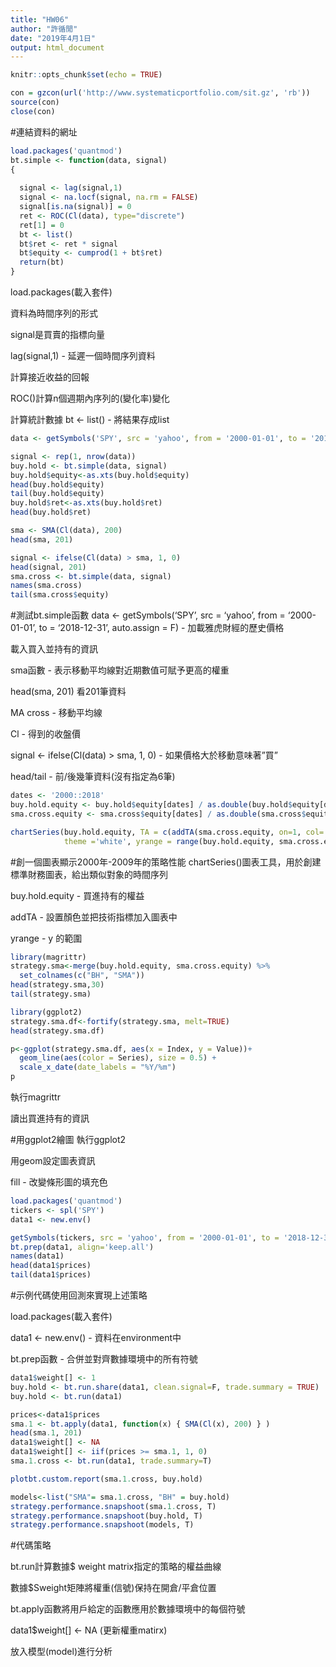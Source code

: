```yaml
---
title: "HW06"
author: "許循閒"
date: "2019年4月1日"
output: html_document
---
```


```r
knitr::opts_chunk$set(echo = TRUE)
```

```r
con = gzcon(url('http://www.systematicportfolio.com/sit.gz', 'rb'))
source(con)
close(con)
```
#連結資料的網址

```r
load.packages('quantmod')
bt.simple <- function(data, signal)
{
  
  signal <- lag(signal,1)
  signal <- na.locf(signal, na.rm = FALSE)
  signal[is.na(signal)] = 0
  ret <- ROC(Cl(data), type="discrete")
  ret[1] = 0
  bt <- list()
  bt$ret <- ret * signal 
  bt$equity <- cumprod(1 + bt$ret)
  return(bt)
}
```
load.packages(載入套件)

資料為時間序列的形式

signal是買賣的指標向量

lag(signal,1) - 延遲一個時間序列資料

計算接近收益的回報

ROC()計算n個週期內序列的(變化率)變化

計算統計數據 bt <- list() - 將結果存成list

```r
data <- getSymbols('SPY', src = 'yahoo', from = '2000-01-01', to = '2018-12-31', auto.assign = F)

signal <- rep(1, nrow(data))
buy.hold <- bt.simple(data, signal)
buy.hold$equity<-as.xts(buy.hold$equity)
head(buy.hold$equity)
tail(buy.hold$equity)
buy.hold$ret<-as.xts(buy.hold$ret)
head(buy.hold$ret)

sma <- SMA(Cl(data), 200)
head(sma, 201)

signal <- ifelse(Cl(data) > sma, 1, 0) 
head(signal, 201)
sma.cross <- bt.simple(data, signal)
names(sma.cross)
tail(sma.cross$equity)
```
#測試bt.simple函數
data <- getSymbols('SPY', src = 'yahoo', from = '2000-01-01', to = '2018-12-31', auto.assign = F) - 加載雅虎財經的歷史價格

載入買入並持有的資訊

sma函數 - 表示移動平均線對近期數值可賦予更高的權重

head(sma, 201) 看201筆資料

MA cross - 移動平均線

Cl - 得到的收盤價

signal <- ifelse(Cl(data) > sma, 1, 0)  - 如果價格大於移動意味著"買"

head/tail - 前/後幾筆資料(沒有指定為6筆)

```r
dates <- '2000::2018'
buy.hold.equity <- buy.hold$equity[dates] / as.double(buy.hold$equity[dates][1])
sma.cross.equity <- sma.cross$equity[dates] / as.double(sma.cross$equity[dates][1])

chartSeries(buy.hold.equity, TA = c(addTA(sma.cross.equity, on=1, col='red')), 
            theme ='white', yrange = range(buy.hold.equity, sma.cross.equity) )
```

#創一個圖表顯示2000年-2009年的策略性能
chartSeries()圖表工具，用於創建標準財務圖表，給出類似對象的時間序列

buy.hold.equity - 買進持有的權益

addTA - 設置顏色並把技術指標加入圖表中

yrange - y 的範圍

```r
library(magrittr)
strategy.sma<-merge(buy.hold.equity, sma.cross.equity) %>% 
  set_colnames(c("BH", "SMA"))
head(strategy.sma,30)
tail(strategy.sma)

library(ggplot2)
strategy.sma.df<-fortify(strategy.sma, melt=TRUE)
head(strategy.sma.df)

p<-ggplot(strategy.sma.df, aes(x = Index, y = Value))+
  geom_line(aes(color = Series), size = 0.5) +
  scale_x_date(date_labels = "%Y/%m")
p
```
執行magrittr

讀出買進持有的資訊

#用ggplot2繪圖
執行ggplot2

用geom設定圖表資訊

fill - 改變條形圖的填充色

```r
load.packages('quantmod')
tickers <- spl('SPY')
data1 <- new.env()

getSymbols(tickers, src = 'yahoo', from = '2000-01-01', to = '2018-12-31', env = data1, auto.assign = T)
bt.prep(data1, align='keep.all')
names(data1)
head(data1$prices)
tail(data1$prices)
```
#示例代碼使用回測來實現上述策略

load.packages(載入套件)

data1 <- new.env() - 資料在environment中

bt.prep函數 - 合併並對齊數據環境中的所有符號

```r
data1$weight[] <- 1
buy.hold <- bt.run.share(data1, clean.signal=F, trade.summary = TRUE)
buy.hold <- bt.run(data1)

prices<-data1$prices
sma.1 <- bt.apply(data1, function(x) { SMA(Cl(x), 200) } ) 
head(sma.1, 201)
data1$weight[] <- NA 
data1$weight[] <- iif(prices >= sma.1, 1, 0)
sma.1.cross <- bt.run(data1, trade.summary=T)  

plotbt.custom.report(sma.1.cross, buy.hold)

models<-list("SMA"= sma.1.cross, "BH" = buy.hold)
strategy.performance.snapshoot(sma.1.cross, T) 
strategy.performance.snapshoot(buy.hold, T) 
strategy.performance.snapshoot(models, T)

```
#代碼策略

bt.run計算數據$ weight matrix指定的策略的權益曲線

數據$Sweight矩陣將權重(信號)保持在開倉/平倉位置

bt.apply函數將用戶給定的函數應用於數據環境中的每個符號

data1$weight[] <- NA (更新權重matirx)

放入模型(model)進行分析



